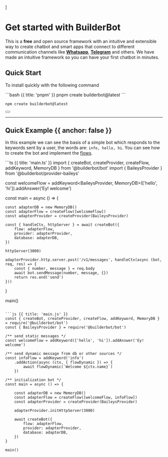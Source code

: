 

]

<HeroPattern />

# Get started with BuilderBot

This is a __free__ and open source framework with an intuitive and extensible way to create chatbot and smart apps that connect to different communication channels like __[Whatsapp](/plugins/telegram)__, __[Telegram](/plugins/telegram)__ and others.
We have made an intuitive framework so you can have your first chatbot in minutes.


## Quick Start
To install quickly with the following command

<CodeGroup>
```bash {{ title: 'pnpm' }}
pnpm create builderbot@latest
```

```bash {{ title: 'npm' }}
npm create builderbot@latest
```
</CodeGroup>


<div className="not-prose aling-block">
  <Button
    href="/quickstart#install"
    variant="text"
    arrow="right"
    children="Installation and requirements"
  />
</div>


---

## Quick Example {{ anchor: false }}

In this example we can see the basis of a simple bot which responds to the keywords sent by a user, the words are: `info, hello, hi`. You can see how to create the bot and implement the [flows](/concepts#flow).

<CodeGroup>
```ts {{ title: 'main.ts' }}
import { createBot, createProvider, createFlow, addKeyword, MemoryDB } from '@builderbot/bot'
import { BaileysProvider } from '@builderbot/provider-baileys'

const welcomeFlow = addKeyword<BaileysProvider, MemoryDB>(['hello', 'hi']).addAnswer('Ey! welcome')

const main = async () => {

    const adapterDB = new MemoryDB()
    const adapterFlow = createFlow([welcomeFlow])
    const adapterProvider = createProvider(BaileysProvider)

    const { handleCtx, httpServer } = await createBot({
        flow: adapterFlow,
        provider: adapterProvider,
        database: adapterDB,
    })

    httpServer(3000)

    adapterProvider.http.server.post('/v1/messages', handleCtx(async (bot, req, res) => {
        const { number, message } = req.body
        await bot.sendMessage(number, message, {})
        return res.end('send')
    }))
}

main()
```

```js {{ title: 'main.js' }}
const { createBot, createProvider, createFlow, addKeyword, MemoryDB } = require('@builderbot/bot')
const { BaileysProvider } = require('@builderbot/bot')

/** send static messages */
const welcomeFlow = addKeyword(['hello', 'hi']).addAnswer('Ey! welcome')

/** send dynamic message from db or other sources */
const infoFlow = addKeyword('info')
    .addAction(async (ctx, { flowDynamic }) => {
        await flowDynamic(`Welcome ${ctx.name}`)
    })

/** initialization bot */
const main = async () => {

    const adapterDB = new MemoryDB()
    const adapterFlow = createFlow([welcomeFlow, infoFlow])
    const adapterProvider = createProvider(BaileysProvider)

    adapterProvider.initHttpServer(3000)

    await createBot({
        flow: adapterFlow,
        provider: adapterProvider,
        database: adapterDB,
    })
}

main()

```
</CodeGroup>

<Guides />

<Resources />